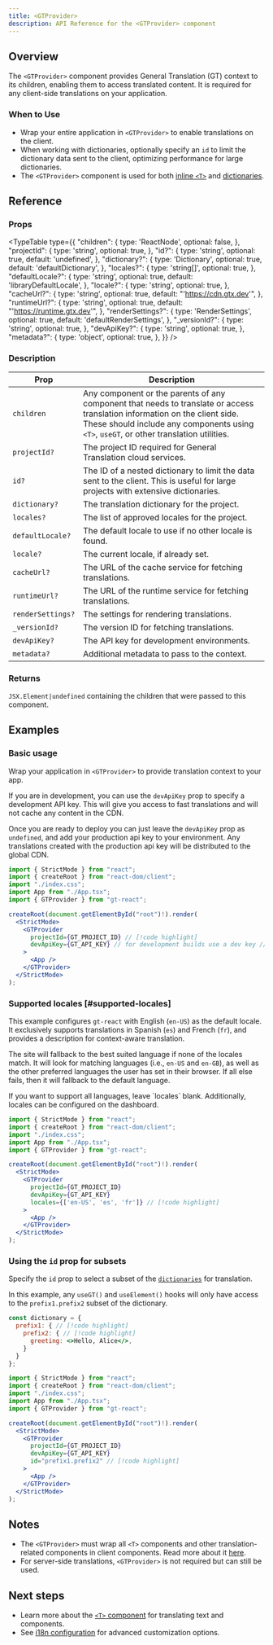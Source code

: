 ```yaml
---
title: <GTProvider>
description: API Reference for the <GTProvider> component
---
```


## Overview

The `<GTProvider>` component provides General Translation (GT) context to its children, enabling them to access translated content.
It is required for any client-side translations on your application.

### When to Use

- Wrap your entire application in `<GTProvider>` to enable translations on the client.
- When working with dictionaries, optionally specify an `id` to limit the dictionary data sent to the client, optimizing performance for large dictionaries.
- The `<GTProvider>` component is used for both [inline `<T>`](/docs/react/reference/t-reference) and [dictionaries](/docs/react/reference/dictionaries/dictionaries).

## Reference

### Props

<TypeTable
  type={{
    "children": {
      type: 'ReactNode',
      optional: false,
    },
    "projectId": {
      type: 'string',
      optional: true,
    },
    "id?": {
      type: 'string',
      optional: true,
      default: 'undefined',
    },
    "dictionary?": {
      type: 'Dictionary',
      optional: true,
      default: 'defaultDictionary',
    },
    "locales?": {
      type: 'string[]',
      optional: true,
    },
    "defaultLocale?": {
      type: 'string',
      optional: true,
      default: 'libraryDefaultLocale',
    },
    "locale?": {
      type: 'string',
      optional: true,
    },
    "cacheUrl?": {
      type: 'string',
      optional: true,
      default: "'https://cdn.gtx.dev'",
    },
    "runtimeUrl?": {
      type: 'string',
      optional: true,
      default: "'https://runtime.gtx.dev'",
    },
    "renderSettings?": {
      type: 'RenderSettings',
      optional: true,
      default: 'defaultRenderSettings',
    },
    "_versionId?": {
      type: 'string',
      optional: true,
    },
    "devApiKey?": {
      type: 'string',
      optional: true,
    },
    "metadata?": {
      type: 'object',
      optional: true,
    },
  }}
/>

### Description

| Prop | Description |
|-----------|-------------|
| `children` | Any component or the parents of any component that needs to translate or access translation information on the client side. These should include any components using `<T>`, `useGT`, or other translation utilities. |
| `projectId?` | The project ID required for General Translation cloud services. |
| `id?` | The ID of a nested dictionary to limit the data sent to the client. This is useful for large projects with extensive dictionaries. |
| `dictionary?` | The translation dictionary for the project. |
| `locales?` | The list of approved locales for the project. |
| `defaultLocale?` | The default locale to use if no other locale is found. |
| `locale?` | The current locale, if already set. |
| `cacheUrl?` | The URL of the cache service for fetching translations. |
| `runtimeUrl?` | The URL of the runtime service for fetching translations. |
| `renderSettings?` | The settings for rendering translations. |
| `_versionId?` | The version ID for fetching translations. |
| `devApiKey?` | The API key for development environments. |
| `metadata?` | Additional metadata to pass to the context. |

### Returns

`JSX.Element|undefined` containing the children that were passed to this component.

## Examples

### Basic usage

Wrap your application in `<GTProvider>` to provide translation context to your app.

If you are in development, you can use the `devApiKey` prop to specify a development API key.
This will give you access to fast translations and will not cache any content in the CDN.

Once you are ready to deploy you can just leave the `devApiKey` prop as `undefined`,
and add your production api key to your environment.
Any translations created with the production api key will be distributed to the global CDN.

```jsx title="layout.js" copy
import { StrictMode } from "react";
import { createRoot } from "react-dom/client";
import "./index.css";
import App from "./App.tsx";
import { GTProvider } from "gt-react";

createRoot(document.getElementById("root")!).render(
  <StrictMode>
    <GTProvider
      projectId={GT_PROJECT_ID} // [!code highlight]
      devApiKey={GT_API_KEY} // for development builds use a dev key // [!code highlight]
    >
      <App />
    </GTProvider>
  </StrictMode>
);
```


### Supported locales [#supported-locales]
This example configures `gt-react` with English (`en-US`) as the default locale.
It exclusively supports translations in Spanish (`es`) and French (`fr`), and provides a description for context-aware translation.

The site will fallback to the best suited language if none of the locales match.
It will look for matching languages (i.e., `en-US` and `en-GB`), as well as the other preferred languages the user has set in their browser.
If all else fails, then it will fallback to the default language.

<Callout>
    If you want to support all languages, leave `locales` blank.
    Additionally, locales can be configured on the dashboard.
</Callout>

```jsx title="main.jsx" copy
import { StrictMode } from "react";
import { createRoot } from "react-dom/client";
import "./index.css";
import App from "./App.tsx";
import { GTProvider } from "gt-react";

createRoot(document.getElementById("root")!).render(
  <StrictMode>
    <GTProvider
      projectId={GT_PROJECT_ID}
      devApiKey={GT_API_KEY}
      locales={['en-US', 'es', 'fr']} // [!code highlight]
    >
      <App />
    </GTProvider>
  </StrictMode>
);
```


### Using the `id` prop for subsets

Specify the `id` prop to select a subset of the [`dictionaries`](/docs/react/reference/dictionaries/dictionaries) for translation.

In this example, any `useGT()` and `useElement()` hooks will only have access to the `prefix1.prefix2` subset of the dictionary.
```jsx  title="dictionary.jsx" copy
const dictionary = {
  prefix1: { // [!code highlight]
    prefix2: { // [!code highlight]
      greeting: <>Hello, Alice</>,
    }
  }
};
```
```jsx title="main.jsx" copy
import { StrictMode } from "react";
import { createRoot } from "react-dom/client";
import "./index.css";
import App from "./App.tsx";
import { GTProvider } from "gt-react";

createRoot(document.getElementById("root")!).render(
  <StrictMode>
    <GTProvider
      projectId={GT_PROJECT_ID}
      devApiKey={GT_API_KEY}
      id="prefix1.prefix2" // [!code highlight]
    >
      <App />
    </GTProvider>
  </StrictMode>
);
```

## Notes
 * The `<GTProvider>` must wrap all `<T>` components and other translation-related components in client components. Read more about it [here](/docs/react/reference/t-reference#gtprovider).
 * For server-side translations, `<GTProvider>` is not required but can still be used.

## Next steps
 * Learn more about the [`<T>` component](/docs/react/reference/t-reference) for translating text and components.
 * See [i18n configuration](/docs/react/reference/i18n-configuration) for advanced customization options.